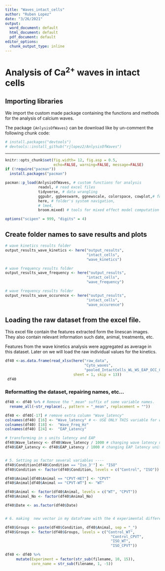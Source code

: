 ```yaml
---
title: "Waves_intact_cells"
author: "Ruben Lopez"
date: "3/26/2021"
output:
  word_document: default
  html_document: default
  pdf_document: default
editor_options:
  chunk_output_type: inline
---
```


# Analysis of Ca^2+^ waves in intact cells

## Importing libraries

We import the custom made package containing the functions and methods for the analysis of calcium waves.

The package `{AnlysisOfWaves}` can be download like by un-comment the following chunk code:

``` .r
# install.packages("devtools")
# devtools::install_github("rjlopez2/AnlysisOfWaves")
```

------------------------------------------------------------------------

```r
knitr::opts_chunk$set(fig.width= 12, fig.asp = 0.5,
                      echo=FALSE, warning=FALSE, message=FALSE)
if (!require("pacman")) 
  install.packages("pacman")

pacman::p_load(AnlysisOfWaves, # custom functions for analysis
               readxl, # read excel files
               tidyverse, # data wrangling
               ggpubr, ggbeeswarm, ggnewscale, colorspace, cowplot,# for data visualization
               here, # folder's system navigation,
               # lme4, 
               broom.mixed) # tools for mixed effect model computation

options("scipen" = 999, "digits" = 4)

```

## Create folder names to save results and plots

```r
# wave kinetics results folder
output_results_wave_kinetics <- here("output_results",
                                     "intact_cells",
                                     "wave_kinetics")

# wave frequency results folder
output_results_wave_frequency <- here("output_results",
                                     "intact_cells",
                                     "wave_frequency")

# wave frequency results folder
output_results_wave_occurence <- here("output_results",
                                     "intact_cells",
                                     "wave_occurence")

```

## Loading the raw dataset from the excel file.

This excel file contain the features extracted form the linescan images. They also contain relevant information such date, animal, treatments, etc.

Features from the wave kinetics analysis were aggregated as average in this dataset. Later on we will load the raw individual values for the kinetics.

```r

df40 <-as.data.frame(read_xlsx(here("raw_data", 
                                    "Cyto_waves",
                                    "pooled_IntactCells_WL_WS_EAP_OCC_CAFF.xlsx"),
                               sheet = 1, skip = 13))
 df40
```

### Reformatting the dataset, repairing names, etc...

```r

df40 <- df40 %>% # Remove the "_mean" suffix of some variable names.
  rename_all(~str_replace(., pattern = "_mean", replacement = ""))

df40 <- df40[-17] # remove extra column "Wave_latency"
colnames(df40) [16] <- "Wave_latency" # <- USE ONLY THIS variable for wave latency, since it's repeated
colnames(df40) [18] <-  "Wave_Freq_Hz"
colnames(df40) [24] <-  "EAP_Latency"

# transforming in s units latency and EAP
df40$Wave_latency <- df40$Wave_latency / 1000 # changing wave latency units from ms to seconds
df40$EAP_Latency <- df40$EAP_Latency / 1000 # changing EAP latency units from ms to seconds


# 5. Setting as factor several variables ----
df40$Condition[df40$Condition == "Iso_3'"] <- "ISO"
df40$Condition <- factor(df40$Condition, levels = c("Control", "ISO"))

df40$Animal[df40$Animal == "CPVT-HET"] <- "CPVT"
df40$Animal[df40$Animal == "CPVT-WT"] <- "WT"

df40$Animal <- factor(df40$Animal, levels = c("WT", "CPVT"))
df40$Animal_No <- factor(df40$Animal_No)

df40$Date <- as.factor(df40$Date)


# 6. making  new vector in my dataframe with the 4 experimental different groups 

df40$Groups <- paste(df40$Condition, df40$Animal, sep = "_")
df40$Groups <- factor(df40$Groups, levels = c("Control_WT", 
                                                "Control_CPVT",
                                                "ISO_WT",
                                                "ISO_CPVT"))

df40 <- df40 %>% 
     mutate(Experiment = factor(str_sub(filename, 10, 15)),
            core_name = str_sub(filename, 1, -5))
```
